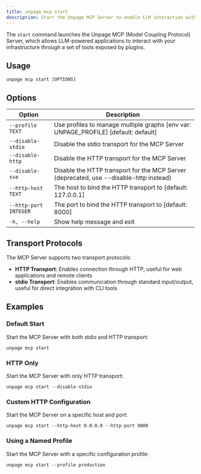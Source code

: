 ```yaml
---
title: unpage mcp start
description: Start the Unpage MCP Server to enable LLM interaction with infrastructure
---
```


The `start` command launches the Unpage MCP (Model Coupling Protocol) Server, which allows LLM-powered applications to interact with your infrastructure through a set of tools exposed by plugins.

## Usage

```shell
unpage mcp start [OPTIONS]
```

## Options

| Option | Description |
|--------|-------------|
| `--profile TEXT` | Use profiles to manage multiple graphs [env var: UNPAGE_PROFILE] [default: default] |
| `--disable-stdio` | Disable the stdio transport for the MCP Server |
| `--disable-http` | Disable the HTTP transport for the MCP Server |
| `--disable-sse` | Disable the HTTP transport for the MCP Server (deprecated, use --disable-http instead) |
| `--http-host TEXT` | The host to bind the HTTP transport to [default: 127.0.0.1] |
| `--http-port INTEGER` | The port to bind the HTTP transport to [default: 8000] |
| `-h, --help` | Show help message and exit |

## Transport Protocols

The MCP Server supports two transport protocols:

- **HTTP Transport**: Enables connection through HTTP, useful for web applications and remote clients
- **stdio Transport**: Enables communication through standard input/output, useful for direct integration with CLI tools

## Examples

### Default Start

Start the MCP Server with both stdio and HTTP transport:

```shell
unpage mcp start
```

### HTTP Only

Start the MCP Server with only HTTP transport:

```shell
unpage mcp start --disable-stdio
```

### Custom HTTP Configuration

Start the MCP Server on a specific host and port:

```shell
unpage mcp start --http-host 0.0.0.0 --http-port 9000
```

### Using a Named Profile

Start the MCP Server with a specific configuration profile:

```shell
unpage mcp start --profile production
```
